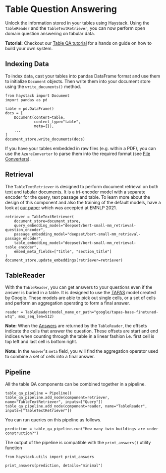 # Table Question Answering

Unlock the information stored in your tables using Haystack.
Using the `TableReader` and the `TableTextRetriever`, you can now perform open domain question answering on tabular data.

<div className="max-w-xl bg-yellow-light-theme border-l-8 border-yellow-dark-theme px-6 pt-6 pb-4 my-4 rounded-md dark:bg-yellow-900">

**Tutorial:** Checkout our [Table QA tutorial](/tutorials/v1.5.0/table-qa) for a hands on guide on how to build your own system.

</div>

## Indexing Data

To index data, cast your tables into pandas DataFrame format and use them to initialize `Document` objects.
Then write them into your document store using the `write_documents()` method.

```
from haystack import Document
import pandas as pd

table = pd.DataFrame()
docs = [
    Document(content=table,
             content_type="table",
             meta={}),
    ...
]
document_store.write_documents(docs)
```

If you have your tables embedded in raw files (e.g. within a PDF), you can use the `AzureConverter` to parse them into the required format (see [File Converters](/pipeline_nodes/v1.5.0/file-converters)).

## Retrieval

The `TableTextRetriever` is designed to perform document retrieval on both text and tabular documents.
It is a tri-encoder model with a separate encoder for the query, text passage and table.
To learn more about the design of this component and also the training of the default models,
have a look at [our paper](https://arxiv.org/abs/2108.04049) which was accepted at EMNLP 2021.

```
retriever = TableTextRetriever(
    document_store=document_store,
    query_embedding_model="deepset/bert-small-mm_retrieval-question_encoder",
    passage_embedding_model="deepset/bert-small-mm_retrieval-passage_encoder",
    table_embedding_model="deepset/bert-small-mm_retrieval-table_encoder",
    embed_meta_fields=["title", "section_title"]
)
document_store.update_embeddings(retriever=retriever)
```

## TableReader

With the `TableReader`, you can get answers to your questions even if the answer is buried in a table.
It is designed to use the [TAPAS](https://github.com/google-research/tapas) model created by Google.
These models are able to pick out single cells,
or a set of cells and perform an aggregation operating to form a final answer.

```
reader = TableReader(model_name_or_path="google/tapas-base-finetuned-wtq", max_seq_len=512)
```

<div className="max-w-xl bg-yellow-light-theme border-l-8 border-yellow-dark-theme px-6 pt-6 pb-4 my-4 rounded-md dark:bg-yellow-900">

**Note:** When the [Answers](/components/v1.5.0/documents-answers-labels#answers) are returned by the `TableReader`,
the offsets indicate the cells that answer the question.
These offsets are start and end indices when counting through the table in a linear fashion
i.e. first cell is top left and last cell is bottom right.

</div>

<div className="max-w-xl bg-yellow-light-theme border-l-8 border-yellow-dark-theme px-6 pt-6 pb-4 my-4 rounded-md dark:bg-yellow-900">

**Note:** In the `Answer`'s `meta` field, you will find the aggregation operator used to combine a set of cells into a final answer.

</div>

## Pipeline

All the table QA components can be combined together in a pipeline.

```
table_qa_pipeline = Pipeline()
table_qa_pipeline.add_node(component=retriever, name="TableTextRetriever", inputs=["Query"])
table_qa_pipeline.add_node(component=reader, name="TableReader", inputs=["TableTextRetriever"])
```

You can run queries on this pipeline as follows.

```
prediction = table_qa_pipeline.run("How many twin buildings are under construction?")
```

The output of the pipeline is compatible with the `print_answers()` utility function

```
from haystack.utils import print_answers

print_answers(prediction, details="minimal")
```
